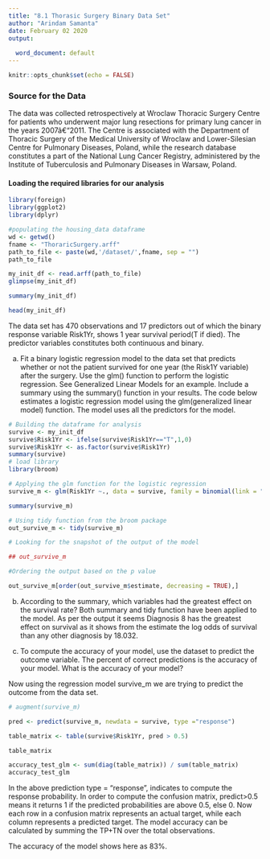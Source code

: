 ```yaml
---
title: "8.1 Thorasic Surgery Binary Data Set"
author: "Arindam Samanta"
date: February 02 2020
output:
  
  word_document: default
---
```


```r
knitr::opts_chunk$set(echo = FALSE)
```

### Source for the Data 

The data was collected retrospectively at Wroclaw Thoracic Surgery Centre for patients who underwent major lung resections for primary lung cancer in the years 2007â€“2011. The Centre is associated with the Department of Thoracic Surgery of the Medical University of Wroclaw and Lower-Silesian Centre for Pulmonary Diseases, Poland, while the research database constitutes a part of the National Lung Cancer Registry, administered by the Institute of Tuberculosis and Pulmonary Diseases in Warsaw, Poland.

#### Loading the required libraries for our analysis

```r
library(foreign)
library(ggplot2)
library(dplyr)
```

```r
#populating the housing_data dataframe
wd <- getwd()
fname <- "ThoraricSurgery.arff"
path_to_file <- paste(wd,'/dataset/',fname, sep = "")
path_to_file

my_init_df <- read.arff(path_to_file)
glimpse(my_init_df)

summary(my_init_df)

head(my_init_df)
```
The data set has 470 observations and 17 predictors out of which the binary response variable Risk1Yr, shows 1 year survival period(T if died). The predictor variables constitutes both continuous and binary.

a.  Fit a binary logistic regression model to the data set that predicts whether or not the patient survived for one year (the Risk1Y variable) after the surgery. Use the glm() function to perform the logistic regression. See Generalized Linear Models for an example. Include a summary using the summary() function in your results.
The code below estimates a logistic regression model using the glm(generalized linear model) function. The model uses all the predictors for the model.

```r
# Building the dataframe for analysis
survive <- my_init_df
survive$Risk1Yr <- ifelse(survive$Risk1Yr=="T",1,0)
survive$Risk1Yr <- as.factor(survive$Risk1Yr)
summary(survive)
# load library
library(broom)

# Applying the glm function for the logistic regression
survive_m <- glm(Risk1Yr ~., data = survive, family = binomial(link = "logit"))

summary(survive_m)

# Using tidy function from the broom package
out_survive_m <- tidy(survive_m)

# Looking for the snapshot of the output of the model

## out_survive_m

#Ordering the output based on the p value

out_survive_m[order(out_survive_m$estimate, decreasing = TRUE),]
```

b. According to the summary, which variables had the greatest effect on the survival rate? 
Both summary and tidy function have been applied to the model. As per the output it seems Diagnosis 8 has the greatest effect on survival as it shows from the estimate the log odds of survival than any other diagnosis by 18.032.  

c. To compute the accuracy of your model, use the dataset to predict the outcome variable. The percent of correct predictions is the accuracy of your model. What is the accuracy of your model?

Now using the regression model survive_m we are trying to predict the outcome from the data set. 
```r
# augment(survive_m)

pred <- predict(survive_m, newdata = survive, type ="response")

table_matrix <- table(survive$Risk1Yr, pred > 0.5)

table_matrix

accuracy_test_glm <- sum(diag(table_matrix)) / sum(table_matrix)
accuracy_test_glm

```
In the above prediction type = "response", indicates to compute the response probability. In order to compute the confusion matrix, predict>0.5 means it returns 1 if the predicted probabilities are above 0.5, else 0.
Now each row in a confusion matrix represents an actual target, while each column represents a predicted target. The model accuracy can be calculated by summing the TP+TN over the total observations.

The accuracy of the model shows here as 83%.